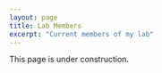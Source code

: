 ```yaml
---
layout: page
title: Lab Members
excerpt: "Current members of my lab"
---
```


This page is under construction.